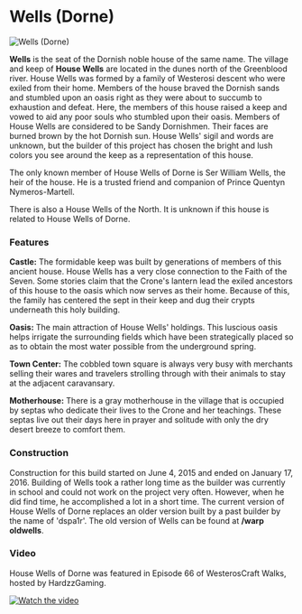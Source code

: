 

# Wells (Dorne)

<Image
  src="https://cdn.sanity.io/images/1as7cn02/production/8c7829332fea5d47f3ab4d46442c477cb1eaf994-1280x720.jpg?w=976&h=350&fit=crop&crop=center&auto=format"
  alt="Wells (Dorne)"
  width={976}
  height={350}
/>

<ProjectDetails
  floatRight
  region="Dorne"
  house="House Wells (Dorne)"
  type="Castle"
  status="Completed"
  warp="/warp wells"
  projectLead="bEnPwEn"
  dateStarted="April 6, 2015"
  dateCompleted="April 6, 2015"
/>

**Wells** is the seat of the Dornish noble house of the same name. The village and keep of **House Wells** are located in the dunes north of the Greenblood river. House Wells was formed by a family of Westerosi descent who were exiled from their home. Members of the house braved the Dornish sands and stumbled upon an oasis right as they were about to succumb to exhaustion and defeat. Here, the members of this house raised a keep and vowed to aid any poor souls who stumbled upon their oasis. Members of House Wells are considered to be Sandy Dornishmen. Their faces are burned brown by the hot Dornish sun. House Wells' sigil and words are unknown, but the builder of this project has chosen the bright and lush colors you see around the keep as a representation of this house.

The only known member of House Wells of Dorne is Ser William Wells, the heir of the house. He is a trusted friend and companion of Prince Quentyn Nymeros-Martell.

There is also a House Wells of the North. It is unknown if this house is related to House Wells of Dorne.

### Features

**Castle:** The formidable keep was built by generations of members of this ancient house. House Wells has a very close connection to the Faith of the Seven. Some stories claim that the Crone's lantern lead the exiled ancestors of this house to the oasis which now serves as their home. Because of this, the family has centered the sept in their keep and dug their crypts underneath this holy building.

**Oasis:** The main attraction of House Wells' holdings. This luscious oasis helps irrigate the surrounding fields which have been strategically placed so as to obtain the most water possible from the underground spring.

**Town Center:** The cobbled town square is always very busy with merchants selling their wares and travelers strolling through with their animals to stay at the adjacent caravansary.

**Motherhouse:** There is a gray motherhouse in the village that is occupied by septas who dedicate their lives to the Crone and her teachings. These septas live out their days here in prayer and solitude with only the dry desert breeze to comfort them.

### Construction

Construction for this build started on June 4, 2015 and ended on January 17, 2016. Building of Wells took a rather long time as the builder was currently in school and could not work on the project very often. However, when he did find time, he accomplished a lot in a short time. The current version of House Wells of Dorne replaces an older version built by a past builder by the name of 'dspa1r'. The old version of Wells can be found at **/warp oldwells**.

### Video

House Wells of Dorne was featured in Episode 66 of WesterosCraft Walks, hosted by HardzzGaming.

[![Watch the video](https://img.youtube.com/vi/EPSh_bc-Chw/0.jpg)](https://www.youtube.com/embed/EPSh_bc-Chw)
